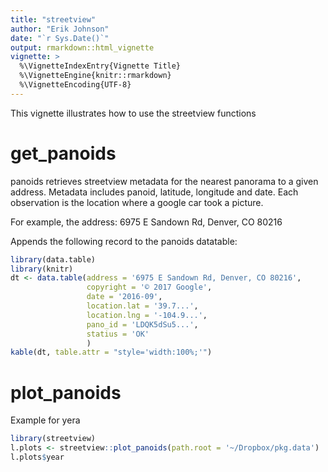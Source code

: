 ```yaml
---
title: "streetview"
author: "Erik Johnson"
date: "`r Sys.Date()`"
output: rmarkdown::html_vignette
vignette: >
  %\VignetteIndexEntry{Vignette Title}
  %\VignetteEngine{knitr::rmarkdown}
  %\VignetteEncoding{UTF-8}
---
```


This vignette illustrates how to use the streetview functions

# get_panoids

panoids retrieves streetview metadata for the nearest panorama to a given address. Metadata includes panoid, latitude, longitude and date. Each observation is the location where a google car took a picture. 

For example, the address: 6975 E Sandown Rd, Denver, CO 80216

Appends the following record to the panoids datatable: 


```r
library(data.table)
library(knitr)
dt <- data.table(address = '6975 E Sandown Rd, Denver, CO 80216',
                 copyright = '© 2017 Google',
                 date = '2016-09',
                 location.lat = '39.7...',
                 location.lng = '-104.9...',
                 pano_id = 'LDQK5dSu5...',
                 statius = 'OK'
                 )
kable(dt, table.attr = "style='width:100%;'")
```

# plot_panoids

Example for yera
```r
library(streetview)
l.plots <- streetview::plot_panoids(path.root = '~/Dropbox/pkg.data')
l.plots$year
```



